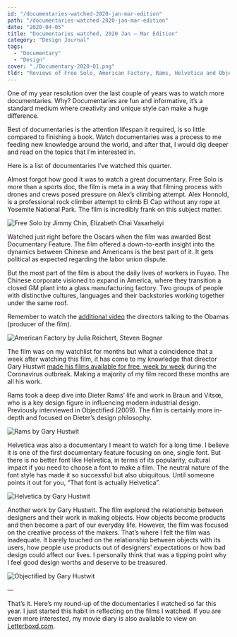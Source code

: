```yaml
---
id: "/documentaries-watched-2020-jan-mar-edition"
path: "/documentaries-watched-2020-jan-mar-edition"
date: "2020-04-05"
title: "Documentaries watched, 2020 Jan — Mar Edition"
category: "Design Journal"
tags:
  - "Documentary"
  - "Design"
cover: "./Documentary-2020-Q1.png"
tldr: "Reviews of Free Solo, American Factory, Rams, Helvetica and Objectified"
---
```



One of my year resolution over the last couple of years was to watch more documentaries. Why? Documentaries are fun and informative, it’s a standard medium where creativity and unique style can make a huge difference.

Best of documentaries is the attention lifespan it required, is so little compared to finishing a book. Watch documentaries was a process to me feeding new knowledge around the world, and after that, I would dig deeper and read on the topics that I’m interested in.

Here is a list of documentaries I’ve watched this quarter.

<Film poster={FreeSoloPoster2} title="Free Solo" year="2019" director="Jimmy Chin, Elizabeth Chai Vasarhelyi" rating="★★★★★"/>

Almost forgot how good it was to watch a great documentary. Free Solo is more than a sports doc, the film is meta in a way that filming process with drones and crews posed pressure on Alex’s climbing attempt. Alex Honnold, is a professional rock climber attempt to climb El Cap without any rope at Yosemite National Park. The film is incredibly frank on this subject matter.

![Free Solo by Jimmy Chin, Elizabeth Chai Vasarhelyi](./free_solo.jpg)

<Film poster={AmericanFactoryPoster} title="American Factory" year="2019" director="Julia Reichert, Steven Bognar" rating="★★★★½"/>

Watched just right before the Oscars when the film was awarded Best Documentary Feature. The film offered a down-to-earth insight into the dynamics between Chinese and Americans is the best part of it. It gets political as expected regarding the labor union dispute.

But the most part of the film is about the daily lives of workers in Fuyao. The Chinese corporate visioned to expand in America, where they transition a closed GM plant into a glass manufacturing factory. Two groups of people with distinctive cultures, languages and their backstories working together under the same roof.

Remember to watch the [additional video](https://www.netflix.com/title/81176188) the directors talking to the Obamas (producer of the film).

![American Factory by Julia Reichert, Steven Bognar](./american_factory.jpg)

<Film poster={RamsPoster} title="Rams" year="2018" director="Gary Hustwit" rating="★★★★"/>

The film was on my watchlist for months but what a coincidence that a week after watching this film, it has come to my knowledge that director Gary Hustwit [made his films available for free, week by week](https://www.ohyouprettythings.com/free) during the Coronavirus outbreak. Making a majority of my film record these months are all his work.

Rams took a deep dive into Dieter Rams’ life and work in Braun and Vitsœ, who is a key design figure in influencing modern industrial design. Previously interviewed in Objectified (2009). The film is certainly more in-depth and focused on Dieter’s design philosophy.

![Rams by Gary Hustwit ](./rams.jpg)

<Film poster={HelveticaPoster} title="Helvetica" year="2007" director="Gary Hustwit" rating="★★★★"/>



Helvetica was also a documentary I meant to watch for a long time. I believe it is one of the first documentary feature focusing on one, single font. But there is no better font like Helvetica, in terms of its popularity, cultural impact if you need to choose a font to make a film. The neutral nature of the font style has made it so successful but also ubiquitous. Until someone points it out for you, “That font is actually Helvetica”.

![Helvetica by Gary Hustwit](./helvetica.jpg)

<Film poster={ObjectifiedPoster} title="Objectified" year="2009" director="Gary Hustwit" rating="★★★½"/>

Another work by Gary Hustwit. The film explored the relationship between designers and their work in making objects. How objects become products and then become a part of our everyday life. However, the film was focused on the creative process of the makers. That’s where I felt the film was inadequate. It barely touched on the relationship between objects with its users, how people use products out of designers’ expectations or how bad design could affect our lives. I personally think that was a tipping point why I feel good design worths and deserve to be treasured.

![Objectified by Gary Hustwit](./objectified.jpg)

—

That’s it. Here’s my round-up of the documentaries I watched so far this year. I just started this habit in reflecting on the films I watched. If you are even more interested, my movie diary is also available to view on [Letterboxd.com](https://letterboxd.com/samuelisme/).
